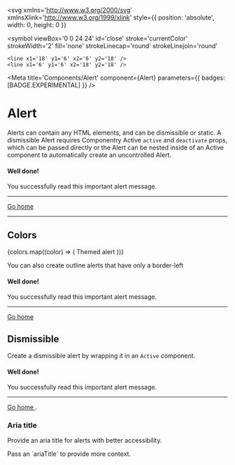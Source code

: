 

<svg
  xmlns='http://www.w3.org/2000/svg'
  xmlnsXlink='http://www.w3.org/1999/xlink'
  style={{ position: 'absolute', width: 0, height: 0 }}
>
  <symbol
    viewBox='0 0 24 24'
    id='close'
    stroke='currentColor'
    strokeWidth='2'
    fill='none'
    strokeLinecap='round'
    strokeLinejoin='round'
  >
    <line x1='18' y1='6' x2='6' y2='18' />
    <line x1='6' y1='6' x2='18' y2='18' />
  </symbol>
</svg>

<Meta
  title='Components/Alert'
  component={Alert}
  parameters={{ badges: [BADGE.EXPERIMENTAL] }}
/>

# Alert

Alerts can contain any HTML elements, and can be dismissible or static. A dismissible
Alert requires Componentry Active `active` and `deactivate` props, which can be passed
directly or the Alert can be nested inside of an Active component to automatically create
an uncontrolled Alert.

<Alert color='primary'>
  <h4 className='alert-heading'>Well done!</h4>
  <p className='mb-0'>You successfully read this important alert message.</p>
  <hr className='hr' />
  <a href='#demo' className='a alert-link'>
    Go home
  </a>
</Alert>

---

## Colors

<div>
  {colors.map((color) => (
    <Alert key={color} color={color}>
      Themed alert
    </Alert>
  ))}
</div>

You can also create outline alerts that have only a border-left

<Alert color='primary' outline>
  <h4 className='alert-heading'>Well done!</h4>
  <p className='mb-0'>You successfully read this important alert message.</p>
  <hr className='hr' />
  <a href='#demo' className='a alert-link'>
    Go home
  </a>
</Alert>

## Dismissible

Create a dismissible alert by wrapping it in an `Active` component.

<Active defaultActive>
  <Alert color='primary' dismissible>
    <h4 className='alert-heading'>Well done!</h4>
    <p className='mb-0'>You successfully read this important alert message.</p>
    <hr className='hr' />
    <a href='#demo' className='a alert-link'>
      Go home
    </a>.
  </Alert>
</Active>

### Aria title

Provide an aria title for alerts with better accessibility.

<Alert color='primary' ariaTitle='Alert provides context on setting the aria title'>
  Pass an `ariaTitle` to provide more context.
</Alert>
